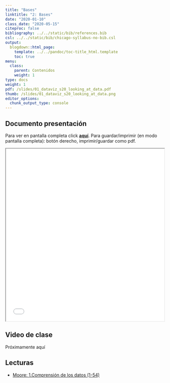```yaml
---
title: "Bases"
linktitle: "2: Bases"
date: "2020-01-10"
class_date: "2020-05-15"
citeproc: false
bibliography: ../../static/bib/references.bib
csl: ../../static/bib/chicago-syllabus-no-bib.csl
output:
  blogdown::html_page:
    template: ../../pandoc/toc-title_html.template
    toc: true
menu:
  class:
    parent: Contenidos
    weight: 1
type: docs
weight: 1
pdf: /slides/01_dataviz_s20_looking_at_data.pdf
thumb: /slides/01_dataviz_s20_looking_at_data.png
editor_options:
  chunk_output_type: console
---
```


## Documento presentación

<span class="sidenote">Para ver en pantalla completa click [**aquí**](/slides/02-bases/02_bases.html). Para guardar/imprimir (en modo pantalla completa): botón derecho, imprimir/guardar como pdf. </span>

<iframe src=/slides/02-bases/02_bases.html height="550" width=100% allowfullscreen="true">
</iframe>

## Video de clase

<span class="sidenote"> Próximamente aquí </span>

<!---
<div style="width: 100%; height: 600px; overflow: hidden;">
<video  style="width: 100%;" controls>
<source src="https://www.dropbox.com/s/gzjyhje48pe4jkc/clase1_prueba3.mp4?raw=1" type="video/mp4">
</video>
</div>
--->

## Lecturas

- [Moore: 1.Comprensión de los datos (1-54)](../../docs/lecturas/moore_comprensiondelosdatos.pdf)

